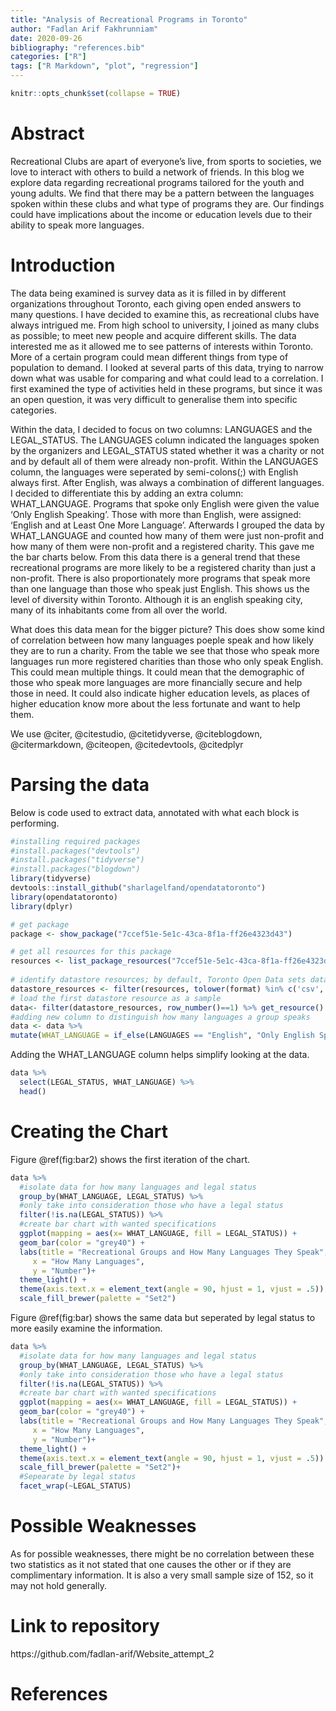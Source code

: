 ```yaml
---
title: "Analysis of Recreational Programs in Toronto"
author: "Fadlan Arif Fakhrunniam"
date: 2020-09-26
bibliography: "references.bib"
categories: ["R"]
tags: ["R Markdown", "plot", "regression"]
---
```


```r
knitr::opts_chunk$set(collapse = TRUE)
```


# Abstract
Recreational Clubs are apart of everyone's live, from sports to societies, we love to interact with others to build a network of friends. In this blog we explore data regarding recreational programs tailored for the youth and young adults. We find that there may be a pattern between the languages spoken within these clubs and what type of programs they are. Our findings could have implications about the income or education levels due to their ability to speak more languages.

# Introduction
The data being examined is survey data as it is filled in by different organizations throughout Toronto, each giving open ended answers to many questions. I have decided to examine this, as recreational clubs have always intrigued me. From high school to university, I joined as many clubs as possible; to meet new people and acquire different skills. The data interested me as it allowed me to see patterns of interests within Toronto. More of a certain program could mean different things from type of population to demand. I looked at several parts of this data, trying to narrow down what was usable for comparing and what could lead to a correlation. I first examined the type of activities held in these programs, but since it was an open question, it was very difficult to generalise them into specific categories. 

Within the data, I decided to focus on two columns: LANGUAGES and the LEGAL_STATUS. The LANGUAGES column indicated the languages spoken by the organizers and LEGAL_STATUS stated whether it was a charity or not and by default all of them were already non-profit. Within the LANGUAGES column, the languages were seperated by semi-colons(;) with English always first. After English, was always a combination of different languages. I decided to differentiate this by adding an extra column: WHAT_LANGUAGE. Programs that spoke only English were given the value 'Only English Speaking'. Those with more than English, were assigned: 'English and at Least One More Language'. Afterwards I grouped the data by WHAT_LANGUAGE and counted how many of them were just non-profit and how many of them were non-profit and a registered charity. This gave me the bar charts below. From this data there is a general trend that these recreational programs are more likely to be a registered charity than just a non-profit. There is also proportionately more programs that speak more than one language than those who speak just English. This shows us the level of diversity within Toronto. Although it is an english speaking city, many of its inhabitants come from all over the world.

What does this data mean for the bigger picture? This does show some kind of correlation between how many languages poeple speak and how likely they are to run a charity. From the table we see that those who speak more languages run more  registered charities than those who only speak English. This could mean multiple things. It could mean that the demographic of those who speak more languages are more financially secure and help those in need. It could also indicate higher education levels, as places of higher education know more about the less fortunate and want to help them. 

We use @citer, @citestudio, @citetidyverse, @citeblogdown, @citermarkdown, @citeopen, @citedevtools, @citedplyr

# Parsing the data

Below is code used to extract data, annotated with what each block is performing.

```r
#installing required packages
#install.packages("devtools")
#install.packages("tidyverse")
#install.packages("blogdown")
library(tidyverse)
devtools::install_github("sharlagelfand/opendatatoronto")
library(opendatatoronto)
library(dplyr)

# get package
package <- show_package("7ccef51e-5e1c-43ca-8f1a-ff26e4323d43")

# get all resources for this package
resources <- list_package_resources("7ccef51e-5e1c-43ca-8f1a-ff26e4323d43")
	
# identify datastore resources; by default, Toronto Open Data sets datastore resource format to CSV for non-geospatial and GeoJSON for geospatial resources
datastore_resources <- filter(resources, tolower(format) %in% c('csv', 'geojson'))
# load the first datastore resource as a sample
data<- filter(datastore_resources, row_number()==1) %>% get_resource()
#adding new column to distinguish how many languages a group speaks
data <- data %>%
mutate(WHAT_LANGUAGE = if_else(LANGUAGES == "English", "Only English Speaking", "English and at Least One More Language"))
```

Adding the WHAT_LANGUAGE column helps simplify looking at the data.
```r
data %>%
  select(LEGAL_STATUS, WHAT_LANGUAGE) %>%
  head()

```

# Creating the Chart
Figure \@ref(fig:bar2) shows the first iteration of the chart.

```r
data %>%
  #isolate data for how many languages and legal status
  group_by(WHAT_LANGUAGE, LEGAL_STATUS) %>%
  #only take into consideration those who have a legal status
  filter(!is.na(LEGAL_STATUS)) %>%
  #create bar chart with wanted specifications
  ggplot(mapping = aes(x= WHAT_LANGUAGE, fill = LEGAL_STATUS)) +
  geom_bar(color = "grey40") +
  labs(title = "Recreational Groups and How Many Languages They Speak", 
     x = "How Many Languages", 
     y = "Number")+
  theme_light() +
  theme(axis.text.x = element_text(angle = 90, hjust = 1, vjust = .5)) +
  scale_fill_brewer(palette = "Set2")

```



Figure \@ref(fig:bar) shows the same data but seperated by legal status to more easily examine the information.
```r
data %>%
  #isolate data for how many languages and legal status
  group_by(WHAT_LANGUAGE, LEGAL_STATUS) %>%
  #only take into consideration those who have a legal status
  filter(!is.na(LEGAL_STATUS)) %>%
  #create bar chart with wanted specifications
  ggplot(mapping = aes(x= WHAT_LANGUAGE, fill = LEGAL_STATUS)) +
  geom_bar(color = "grey40") +
  labs(title = "Recreational Groups and How Many Languages They Speak", 
     x = "How Many Languages", 
     y = "Number")+
  theme_light() +
  theme(axis.text.x = element_text(angle = 90, hjust = 1, vjust = .5)) +
  scale_fill_brewer(palette = "Set2")+
  #Sepearate by legal status
  facet_wrap(~LEGAL_STATUS)

```
# Possible Weaknesses

As for possible weaknesses, there might be no correlation between these two statistics as it not stated that one causes the other or if they are complimentary information. It is also a very small sample size of 152, so it may not hold generally.

# Link to repository
https://github.com/fadlan-arif/Website_attempt_2

# References
